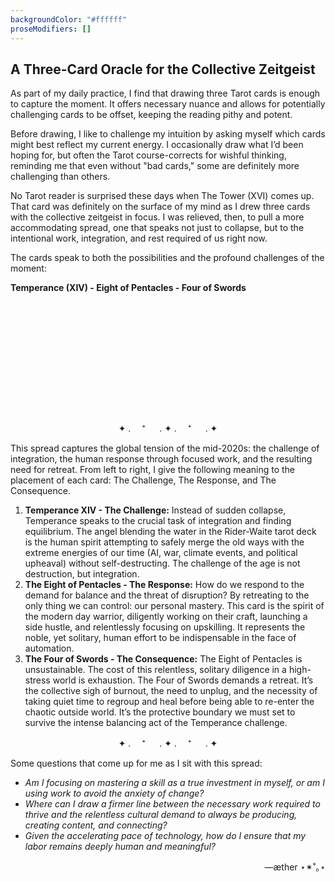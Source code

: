 ```yaml
---
backgroundColor: "#ffffff"
proseModifiers: []
---
```



<Oracle />

## A Three-Card Oracle for the Collective Zeitgeist

As part of my daily practice, I find that drawing three Tarot cards is enough to capture the moment. It offers necessary nuance and allows for potentially challenging cards to be offset, keeping the reading pithy and potent.

Before drawing, I like to challenge my intuition by asking myself which cards might best reflect my current energy. I occasionally draw what I’d been hoping for, but often the Tarot course-corrects for wishful thinking, reminding me that even without "bad cards," some are definitely more challenging than others.

No Tarot reader is surprised these days when The Tower (XVI) comes up. That card was definitely on the surface of my mind as I drew three cards with the collective zeitgeist in focus. I was relieved, then, to pull a more accommodating spread, one that speaks not just to collapse, but to the intentional work, integration, and rest required of us right now.

The cards speak to both the possibilities and the profound challenges of the moment:

**Temperance (XIV) \- Eight of Pentacles \- Four of Swords**

<div style="padding: 2rem;">
  <Temperance />
</div>
<div style="padding: 2rem;">
  <EightOfPentacles />
</div>
<div style="padding: 2rem;">
  <FourOfSwords />
</div>

<div style="text-align: center">✦ . 　⁺ 　 . ✦ . 　⁺ 　 . ✦</div>

This spread captures the global tension of the mid-2020s: the challenge of integration, the human response through focused work, and the resulting need for retreat. From left to right, I give the following meaning to the placement of each card: The Challenge, The Response, and The Consequence.

1. **Temperance XIV \- The Challenge:** Instead of sudden collapse, Temperance speaks to the crucial task of integration and finding equilibrium. The angel blending the water in the Rider-Waite tarot deck is the human spirit attempting to safely merge the old ways with the extreme energies of our time (AI, war, climate events, and political upheaval) without self-destructing. The challenge of the age is not destruction, but integration.
2. **The Eight of Pentacles \- The Response:** How do we respond to the demand for balance and the threat of disruption? By retreating to the only thing we can control: our personal mastery. This card is the spirit of the modern day warrior, diligently working on their craft, launching a side hustle, and relentlessly focusing on upskilling. It represents the noble, yet solitary, human effort to be indispensable in the face of automation.
3. **The Four of Swords \- The Consequence:** The Eight of Pentacles is unsustainable. The cost of this relentless, solitary diligence in a high-stress world is exhaustion. The Four of Swords demands a retreat. It’s the collective sigh of burnout, the need to unplug, and the necessity of taking quiet time to regroup and heal before being able to re-enter the chaotic outside world. It’s the protective boundary we must set to survive the intense balancing act of the Temperance challenge.

<div style="text-align: center;">✦ . 　⁺ 　 . ✦ . 　⁺ 　 . ✦</div>

Some questions that come up for me as I sit with this spread:

- _Am I focusing on mastering a skill as a true investment in myself, or am I using work to avoid the anxiety of change?_
- _Where can I draw a firmer line between the necessary work required to thrive and the relentless cultural demand to always be producing, creating content, and connecting?_
- _Given the accelerating pace of technology, how do I ensure that my labor remains deeply human and meaningful?_

<div style="text-align: right;">—æther ⋆✴︎˚｡⋆</div>
